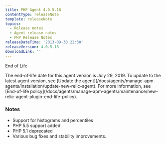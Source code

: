 ```yaml
---
title: PHP Agent 4.0.5.18
contentType: releaseNote
template: releaseNote
topics:
  - Release notes
  - Agent release notes
  - PHP Release Notes
releaseDateTime: '2013-09-30 22:30'
releaseVersion: 4.0.5.18
downloadLink: ''
---
```


End of Life

<Callout variant="important">
  The end-of-life date for this agent version is July 29, 2019. To update to the latest agent version, see [Update the agent](/docs/agents/manage-apm-agents/installation/update-new-relic-agent). For more information, see [End-of-life policy](/docs/agents/manage-apm-agents/maintenance/new-relic-agent-plugin-end-life-policy).
</Callout>

### Notes

* Support for histograms and percentiles
* PHP 5.5 support added
* PHP 5.1 deprecated
* Various bug fixes and stability improvements.
